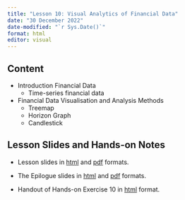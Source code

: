 ```yaml
---
title: "Lesson 10: Visual Analytics of Financial Data"
date: "30 December 2022"
date-modified: "`r Sys.Date()`"
format: html
editor: visual
---
```


## Content

-   Introduction Financial Data
    -   Time-series financial data
-   Financial Data Visualisation and Analysis Methods
    -   Treemap
    -   Horizon Graph
    -   Candlestick

## Lesson Slides and Hands-on Notes

-   Lesson slides in [html](../lesson/Lesson10/Lesson10-FinVis.html) and [pdf](../lesson/Lesson10/Lesson10-FinVis.pdf) formats.

-   The Epilogue slides in [html](../lesson/Lesson10/Lesson10-The_Epilogue.html) and [pdf](../lesson/Lesson10/Lesson10-The_Epilogue.pdf) formats. 

-   Handout of Hands-on Exercise 10 in [html](../Hands-on_Ex/Hands-on_Ex10/Hands-on_Ex10-FinVis.html) format.
